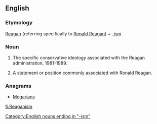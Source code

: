 ==English==

===Etymology===

[[Reagan]] (referring specifically to [[w:Ronald Reagan|Ronald Reagan]]) + [[-ism]]

===Noun===
{{en-noun|s|-}}

# {{context|uncountable|lang=en}} The specific conservative ideology associated with the Reagan administration, 1981-1989.
# {{context|countable|lang=en}} A statement or position commonly associated with Ronald Reagan.

===Anagrams===
* [[Megarians#English|Megarians]]

[[Category:English nouns ending in "-ism"]]

[[fi:Reaganism]]